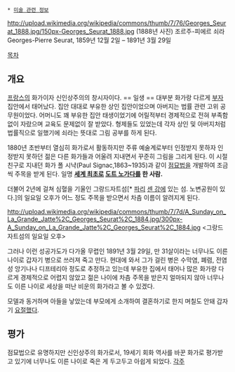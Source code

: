  * [[미술 관련 정보]]

http://upload.wikimedia.org/wikipedia/commons/thumb/7/76/Georges_Seurat_1888.jpg/150px-Georges_Seurat_1888.jpg
(1888년 사진)
조르주-피에르 쇠라
Georges-Pierre Seurat, 1859년 12월 2일 – 1891년 3월 29일

[[목차]]
== 개요 ==
[[프랑스]]의 화가이자 신인상주의의 창시자이다. 
‎== 일생 ==
대부분 화가랑 다르게 [[부자]] 집안에서 태어났다. 집안 대대로 부유한 상인 집안이었으며 아버지는 법률 관련 고위 공무원이었다. 어머니도 꽤 부유한 집안 태생이었기에 어릴적부터 경제적으로 전혀 부족함없이 자랐으며 교육도 문제없이 잘 받았다. 형제들도 있었는데 각자 상인 및 아버지처럼 법률직으로 일했기에 쇠라는 뜻대로 그림 공부를 하게 된다.

1880년 초반부터 열심히 화가로서 활동하지만 주류 예술계로부터 인정받지 못하자 인정받지 못하던 젊은 다른 화가들과 어울려 지내면서 꾸준히 그림을 그리게 된다. 이 시절 친구로 지내던 화가 폴 시냑(Paul Signac,1863~1935)과 같이 [[점묘법]]을 개발하여 조금씩 주목을 받게 된다. 일명 '''[[세계 최초]]로 [[도트 노가다]]를 한 사람.'''

더불어 2년에 걸쳐 심혈을 기울인 그랑드자트섬[* [[파리]] [[센 강]]에 있는 섬. 노변공원이 있다.]의 일요일 오후가 어느 정도 주목을 받으면서 차츰 이름이 알려지게 된다.

http://upload.wikimedia.org/wikipedia/commons/thumb/7/7d/A_Sunday_on_La_Grande_Jatte%2C_Georges_Seurat%2C_1884.jpg/300px-A_Sunday_on_La_Grande_Jatte%2C_Georges_Seurat%2C_1884.jpg
<그랑드자트섬의 일요일 오후>

그러나 이런 성공가도가 다가올 무렵인 1891년 3월 29일, 만 31살이라는 너무나도 이른 나이로 갑자기 병으로 쓰러져 죽고 만다. 현대에 와서 그가 걸린 병은 수막염, 폐렴, 전염성 앙기나나 디프테리아 정도로 추정하고 있는데 부유한 집에서 태어나 많은 화가랑 다르게 경제적으로 어렵지 않았고 젊은 나이에 차츰 주목을 받은지 얼마되지 않아 너무나도 이른 나이로 세상을 떠난 비운의 화가라고 볼 수 있겠다.

모델과 동거하며 아들을 낳았는데 부모에게 소개하여 결혼하기로 한지 며칠도 안돼 갑자기 [[요절]]했다.

== 평가 ==
점묘법으로 유명하지만 신인상주의 화가로서, 19세기 회화 역사를 바꾼 화가로 평가받고 있기에 너무나도 이른 나이로 죽은 게 두고두고 아쉽게 되었다.
[[각주]]
